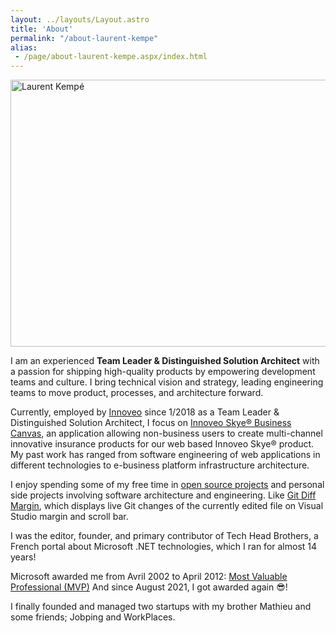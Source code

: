 ```yaml
---
layout: ../layouts/Layout.astro
title: 'About'
permalink: "/about-laurent-kempe"
alias:
 - /page/about-laurent-kempe.aspx/index.html
---
```


<article class="prose prose-lg max-w-none dark:prose-invert
                prose-h1:font-bold prose-h1:text-xl
                prose-a:text-blue-600 prose-a:no-underline
                prose-p:text-justify prose-img:rounded-xl">

  <Image src="https://live.staticflickr.com/1971/31306281378_02b055ccfe_z.jpg" 
      alt="Laurent Kempé"
      width="640"
      height="427"
      class="container mx-auto px-4 py-4 flex flex-col sm:flex-row max-w-[640px]" />

  I am an experienced **Team Leader & Distinguished Solution Architect** with a passion for shipping high-quality products by empowering development teams and culture. I bring technical vision and strategy, leading engineering teams to move product, processes, and architecture forward.

  Currently, employed by [Innoveo](https://www.innoveo.com/ "innoveo ") since 1/2018 as a Team Leader & Distinguished Solution Architect, I focus on [Innoveo Skye® Business Canvas](https://www.youtube.com/watch?v=5ZmjSN1WAps&t=5s), an application allowing non-business users to create multi-channel innovative insurance products for our web based Innoveo Skye® product. My past work has ranged from software engineering of web applications in different technologies to e-business platform infrastructure architecture.

  I enjoy spending some of my free time in [open source projects](https://github.com/laurentkempe/) and personal side projects involving software architecture and engineering.
  Like [Git Diff Margin](https://github.com/laurentkempe/GitDiffMargin), which displays live Git changes of the currently edited file on Visual Studio margin and scroll bar.

  I was the editor, founder, and primary contributor of Tech Head Brothers, a French portal about Microsoft .NET technologies, which I ran for almost 14 years!  

  Microsoft awarded me from Avril 2002 to April 2012: [Most Valuable Professional (MVP)](https://mvp.microsoft.com/en-us/PublicProfile/7749?fullName=Laurent%20%20Kemp%C3%A9)
  And since August 2021, I got awarded again 😎!

  I finally founded and managed two startups with my brother Mathieu and some friends; Jobping and WorkPlaces.

</article>
